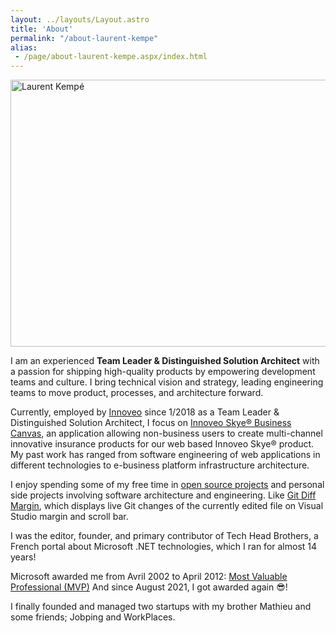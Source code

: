 ```yaml
---
layout: ../layouts/Layout.astro
title: 'About'
permalink: "/about-laurent-kempe"
alias:
 - /page/about-laurent-kempe.aspx/index.html
---
```


<article class="prose prose-lg max-w-none dark:prose-invert
                prose-h1:font-bold prose-h1:text-xl
                prose-a:text-blue-600 prose-a:no-underline
                prose-p:text-justify prose-img:rounded-xl">

  <Image src="https://live.staticflickr.com/1971/31306281378_02b055ccfe_z.jpg" 
      alt="Laurent Kempé"
      width="640"
      height="427"
      class="container mx-auto px-4 py-4 flex flex-col sm:flex-row max-w-[640px]" />

  I am an experienced **Team Leader & Distinguished Solution Architect** with a passion for shipping high-quality products by empowering development teams and culture. I bring technical vision and strategy, leading engineering teams to move product, processes, and architecture forward.

  Currently, employed by [Innoveo](https://www.innoveo.com/ "innoveo ") since 1/2018 as a Team Leader & Distinguished Solution Architect, I focus on [Innoveo Skye® Business Canvas](https://www.youtube.com/watch?v=5ZmjSN1WAps&t=5s), an application allowing non-business users to create multi-channel innovative insurance products for our web based Innoveo Skye® product. My past work has ranged from software engineering of web applications in different technologies to e-business platform infrastructure architecture.

  I enjoy spending some of my free time in [open source projects](https://github.com/laurentkempe/) and personal side projects involving software architecture and engineering.
  Like [Git Diff Margin](https://github.com/laurentkempe/GitDiffMargin), which displays live Git changes of the currently edited file on Visual Studio margin and scroll bar.

  I was the editor, founder, and primary contributor of Tech Head Brothers, a French portal about Microsoft .NET technologies, which I ran for almost 14 years!  

  Microsoft awarded me from Avril 2002 to April 2012: [Most Valuable Professional (MVP)](https://mvp.microsoft.com/en-us/PublicProfile/7749?fullName=Laurent%20%20Kemp%C3%A9)
  And since August 2021, I got awarded again 😎!

  I finally founded and managed two startups with my brother Mathieu and some friends; Jobping and WorkPlaces.

</article>
